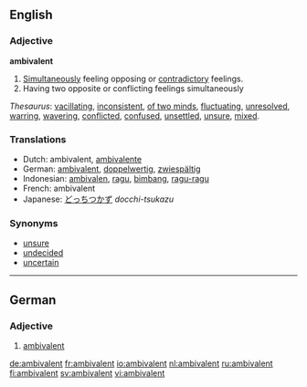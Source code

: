 ==English==

===Adjective===
'''ambivalent'''

# [[Simultaneously]] feeling opposing or [[contradictory]] feelings.
# Having two opposite or conflicting feelings simultaneously

''Thesaurus'': [[vacillating]], [[inconsistent]], [[of two minds]], [[fluctuating]], [[unresolved]], [[warring]], [[wavering]], [[conflicted]], [[confused]], [[unsettled]], [[unsure]], [[mixed]].

===Translations===
{{rfc-level|Translations at L3+ (AutoFormat would have corrected level of Translations)}}
* Dutch: ambivalent, [[ambivalente]]
* German: [[ambivalent#German|ambivalent]], [[doppelwertig]], [[zwiespältig]]
* Indonesian: [[ambivalen]], [[ragu]], [[bimbang]], [[ragu|ragu-ragu]]
* French: ambivalent
* Japanese: [[どっちつかず]] ''docchi-tsukazu''

===Synonyms===
* [[unsure]]
* [[undecided]]
* [[uncertain]]

----

==German==

===Adjective===
{{de-adj|comparative=ambivalenter|superlative=ambivalentesten}}

# [[ambivalent#English|ambivalent]]

[[de:ambivalent]]
[[fr:ambivalent]]
[[io:ambivalent]]
[[nl:ambivalent]]
[[ru:ambivalent]]
[[fi:ambivalent]]
[[sv:ambivalent]]
[[vi:ambivalent]]